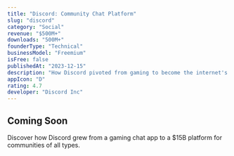 ```yaml
---
title: "Discord: Community Chat Platform"
slug: "discord"
category: "Social"
revenue: "$500M+"
downloads: "500M+"
founderType: "Technical"
businessModel: "Freemium"
isFree: false
publishedAt: "2023-12-15"
description: "How Discord pivoted from gaming to become the internet's town square"
appIcon: "D"
rating: 4.7
developer: "Discord Inc"
---
```


## Coming Soon

Discover how Discord grew from a gaming chat app to a $15B platform for communities of all types.
